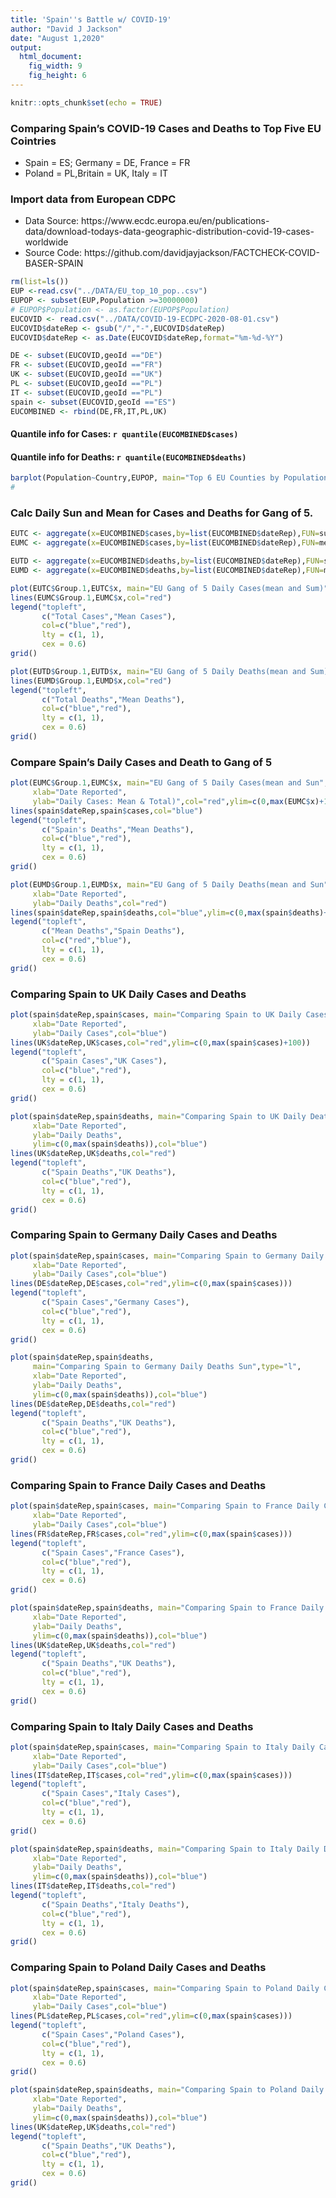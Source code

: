 ```yaml
---
title: 'Spain''s Battle w/ COVID-19'
author: "David J Jackson"
date: "August 1,2020"
output: 
  html_document: 
    fig_width: 9
    fig_height: 6
---
```


```r
knitr::opts_chunk$set(echo = TRUE)
```

### Comparing Spain's COVID-19 Cases and Deaths to Top Five EU Cointries 
* Spain = ES; Germany = DE, France = FR 
* Poland = PL,Britain = UK, Italy = IT


### Import data from European CDPC
* Data Source: https://www.ecdc.europa.eu/en/publications-data/download-todays-data-geographic-distribution-covid-19-cases-worldwide
* Source Code: https://github.com/davidjayjackson/FACTCHECK-COVID-BASER-SPAIN


```r
rm(list=ls())
EUP <-read.csv("../DATA/EU_top_10_pop..csv")
EUPOP <- subset(EUP,Population >=30000000)
# EUPOP$Population <- as.factor(EUPOP$Population)
EUCOVID <- read.csv("../DATA/COVID-19-ECDPC-2020-08-01.csv")
EUCOVID$dateRep <- gsub("/","-",EUCOVID$dateRep)
EUCOVID$dateRep <- as.Date(EUCOVID$dateRep,format="%m-%d-%Y")
```
```r
DE <- subset(EUCOVID,geoId =="DE")
FR <- subset(EUCOVID,geoId =="FR")
UK <- subset(EUCOVID,geoId =="UK")
PL <- subset(EUCOVID,geoId =="PL")
IT <- subset(EUCOVID,geoId =="PL")
spain <- subset(EUCOVID,geoId =="ES")
EUCOMBINED <- rbind(DE,FR,IT,PL,UK)
```

#### Quantile info for Cases:  `r quantile(EUCOMBINED$cases)`
#### Quantile info for Deaths: `r quantile(EUCOMBINED$deaths)`

```r
barplot(Population~Country,EUPOP, main="Top 6 EU Counties by Population")
#
```

### Calc Daily Sun and Mean for Cases and Deaths for Gang of 5.

```r
EUTC <- aggregate(x=EUCOMBINED$cases,by=list(EUCOMBINED$dateRep),FUN=sum)
EUMC <- aggregate(x=EUCOMBINED$cases,by=list(EUCOMBINED$dateRep),FUN=mean)
```

```r
EUTD <- aggregate(x=EUCOMBINED$deaths,by=list(EUCOMBINED$dateRep),FUN=sum)
EUMD <- aggregate(x=EUCOMBINED$deaths,by=list(EUCOMBINED$dateRep),FUN=mean)
```
```r
plot(EUTC$Group.1,EUTC$x, main="EU Gang of 5 Daily Cases(mean and Sum)",type="l",xlab="Date Reported",ylab="Daily Cases: Mean & Total",col="blue")
lines(EUMC$Group.1,EUMC$x,col="red")
legend("topleft",
       c("Total Cases","Mean Cases"),
       col=c("blue","red"),
       lty = c(1, 1),
       cex = 0.6)
grid()
```
```r
plot(EUTD$Group.1,EUTD$x, main="EU Gang of 5 Daily Deaths(mean and Sum)",type="l",xlab="Date Reported",ylab="Daily Cases: Mean & Total",col="blue")
lines(EUMD$Group.1,EUMD$x,col="red")
legend("topleft",
       c("Total Deaths","Mean Deaths"),
       col=c("blue","red"),
       lty = c(1, 1),
       cex = 0.6)
grid()
```

### Compare Spain's Daily Cases and Death to Gang  of 5

```r
plot(EUMC$Group.1,EUMC$x, main="EU Gang of 5 Daily Cases(mean and Sun",type="l",
     xlab="Date Reported",
     ylab="Daily Cases: Mean & Total)",col="red",ylim=c(0,max(EUMC$x)+100))
lines(spain$dateRep,spain$cases,col="blue")
legend("topleft",
       c("Spain's Deaths","Mean Deaths"),
       col=c("blue","red"),
       lty = c(1, 1),
       cex = 0.6)
grid()

plot(EUMD$Group.1,EUMD$x, main="EU Gang of 5 Daily Deaths(mean and Sun",type="l",
     xlab="Date Reported",
     ylab="Daily Deaths",col="red")
lines(spain$dateRep,spain$deaths,col="blue",ylim=c(0,max(spain$deaths)+100))
legend("topleft",
       c("Mean Deaths","Spain Deaths"),
       col=c("red","blue"),
       lty = c(1, 1),
       cex = 0.6)
grid()
```

### Comparing Spain to UK Daily Cases and Deaths

```r
plot(spain$dateRep,spain$cases, main="Comparing Spain to UK Daily Cases Sun",type="l",
     xlab="Date Reported",
     ylab="Daily Cases",col="blue")
lines(UK$dateRep,UK$cases,col="red",ylim=c(0,max(spain$cases)+100))
legend("topleft",
       c("Spain Cases","UK Cases"),
       col=c("blue","red"),
       lty = c(1, 1),
       cex = 0.6)
grid()
```

```r
plot(spain$dateRep,spain$deaths, main="Comparing Spain to UK Daily Deaths Sun",type="l",
     xlab="Date Reported",
     ylab="Daily Deaths",
     ylim=c(0,max(spain$deaths)),col="blue")
lines(UK$dateRep,UK$deaths,col="red")
legend("topleft",
       c("Spain Deaths","UK Deaths"),
       col=c("blue","red"),
       lty = c(1, 1),
       cex = 0.6)
grid()
```

### Comparing Spain to Germany Daily Cases and Deaths

```r
plot(spain$dateRep,spain$cases, main="Comparing Spain to Germany Daily Cases Sun",type="l",
     xlab="Date Reported",
     ylab="Daily Cases",col="blue")
lines(DE$dateRep,DE$cases,col="red",ylim=c(0,max(spain$cases)))
legend("topleft",
       c("Spain Cases","Germany Cases"),
       col=c("blue","red"),
       lty = c(1, 1),
       cex = 0.6)
grid()
```

```r
plot(spain$dateRep,spain$deaths, 
     main="Comparing Spain to Germany Daily Deaths Sun",type="l",
     xlab="Date Reported",
     ylab="Daily Deaths",
     ylim=c(0,max(spain$deaths)),col="blue")
lines(DE$dateRep,DE$deaths,col="red")
legend("topleft",
       c("Spain Deaths","UK Deaths"),
       col=c("blue","red"),
       lty = c(1, 1),
       cex = 0.6)
grid()
```

### Comparing Spain to France Daily Cases and Deaths


```r
plot(spain$dateRep,spain$cases, main="Comparing Spain to France Daily Cases Sun",type="l",
     xlab="Date Reported",
     ylab="Daily Cases",col="blue")
lines(FR$dateRep,FR$cases,col="red",ylim=c(0,max(spain$cases)))
legend("topleft",
       c("Spain Cases","France Cases"),
       col=c("blue","red"),
       lty = c(1, 1),
       cex = 0.6)
grid()
```

```r
plot(spain$dateRep,spain$deaths, main="Comparing Spain to France Daily Deaths Sun",type="l",
     xlab="Date Reported",
     ylab="Daily Deaths",
     ylim=c(0,max(spain$deaths)),col="blue")
lines(UK$dateRep,UK$deaths,col="red")
legend("topleft",
       c("Spain Deaths","UK Deaths"),
       col=c("blue","red"),
       lty = c(1, 1),
       cex = 0.6)
grid()
```

### Comparing Spain to Italy Daily Cases and Deaths

```r
plot(spain$dateRep,spain$cases, main="Comparing Spain to Italy Daily Cases Sun",type="l",
     xlab="Date Reported",
     ylab="Daily Cases",col="blue")
lines(IT$dateRep,IT$cases,col="red",ylim=c(0,max(spain$cases)))
legend("topleft",
       c("Spain Cases","Italy Cases"),
       col=c("blue","red"),
       lty = c(1, 1),
       cex = 0.6)
grid()
```

```r
plot(spain$dateRep,spain$deaths, main="Comparing Spain to Italy Daily Deaths Sun",type="l",
     xlab="Date Reported",
     ylab="Daily Deaths",
     ylim=c(0,max(spain$deaths)),col="blue")
lines(IT$dateRep,IT$deaths,col="red")
legend("topleft",
       c("Spain Deaths","Italy Deaths"),
       col=c("blue","red"),
       lty = c(1, 1),
       cex = 0.6)
grid()
```

### Comparing Spain to Poland Daily Cases and Deaths

```r
plot(spain$dateRep,spain$cases, main="Comparing Spain to Poland Daily Cases Sun",type="l",
     xlab="Date Reported",
     ylab="Daily Cases",col="blue")
lines(PL$dateRep,PL$cases,col="red",ylim=c(0,max(spain$cases)))
legend("topleft",
       c("Spain Cases","Poland Cases"),
       col=c("blue","red"),
       lty = c(1, 1),
       cex = 0.6)
grid()
```

```r
plot(spain$dateRep,spain$deaths, main="Comparing Spain to Poland Daily Deaths Sun",type="l",
     xlab="Date Reported",
     ylab="Daily Deaths",
     ylim=c(0,max(spain$deaths)),col="blue")
lines(UK$dateRep,UK$deaths,col="red")
legend("topleft",
       c("Spain Deaths","UK Deaths"),
       col=c("blue","red"),
       lty = c(1, 1),
       cex = 0.6)
grid()
```